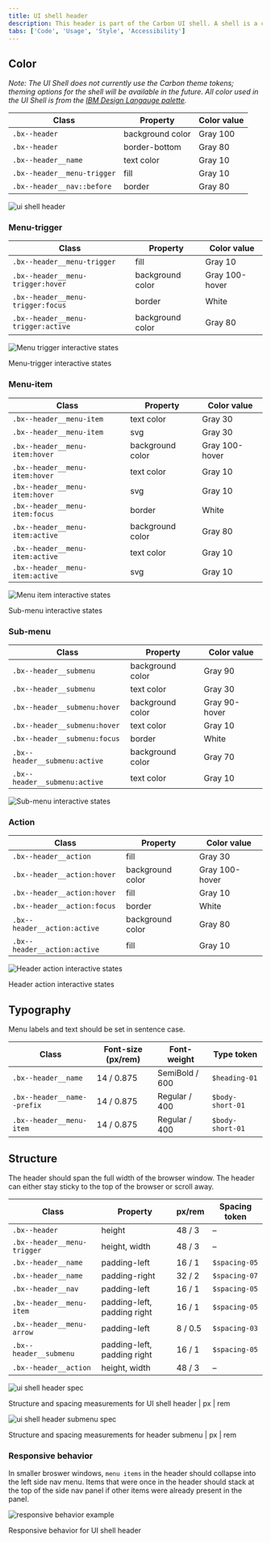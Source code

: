 ```yaml
---
title: UI shell header
description: This header is part of the Carbon UI shell. A shell is a collection of components shared by all products within a platform.
tabs: ['Code', 'Usage', 'Style', 'Accessibility']
---
```


## Color

_Note: The UI Shell does not currently use the Carbon theme tokens; theming options for the shell will be available in the future. All color used in the UI Shell is from the [IBM Design Langauge palette](https://www.ibm.com/design/language/elements/color#specifications)._

| Class                       | Property         | Color value |
| --------------------------- | ---------------- | ----------- |
| `.bx--header`               | background color | Gray 100    |
| `.bx--header`               | border-bottom    | Gray 80     |
| `.bx--header__name`         | text color       | Gray 10     |
| `.bx--header__menu-trigger` | fill             | Gray 10     |
| `.bx--header__nav::before`  | border           | Gray 80     |

![ui shell header](images/header-style-1.png)

### Menu-trigger

| Class                              | Property         | Color value    |
| ---------------------------------- | ---------------- | -------------- |
| `.bx--header__menu-trigger`        | fill             | Gray 10        |
| `.bx--header__menu-trigger:hover`  | background color | Gray 100-hover |
| `.bx--header__menu-trigger:focus`  | border           | White          |
| `.bx--header__menu-trigger:active` | background color | Gray 80        |

<Row>
<Column colLg={8}>

![Menu trigger interactive states](images/header-style-5.png)

<Caption>Menu-trigger interactive states</Caption>

</Column>
</Row>

### Menu-item

| Class                           | Property         | Color value    |
| ------------------------------- | ---------------- | -------------- |
| `.bx--header__menu-item`        | text color       | Gray 30        |
| `.bx--header__menu-item`        | svg              | Gray 30        |
| `.bx--header__menu-item:hover`  | background color | Gray 100-hover |
| `.bx--header__menu-item:hover`  | text color       | Gray 10        |
| `.bx--header__menu-item:hover`  | svg              | Gray 10        |
| `.bx--header__menu-item:focus`  | border           | White          |
| `.bx--header__menu-item:active` | background color | Gray 80        |
| `.bx--header__menu-item:active` | text color       | Gray 10        |
| `.bx--header__menu-item:active` | svg              | Gray 10        |

<Row>
<Column colLg={8}>

![Menu item interactive states](images/header-style-6.png)

<Caption>Sub-menu interactive states</Caption>

</Column>
</Row>

### Sub-menu

| Class                         | Property         | Color value   |
| ----------------------------- | ---------------- | ------------- |
| `.bx--header__submenu`        | background color | Gray 90       |
| `.bx--header__submenu`        | text color       | Gray 30       |
| `.bx--header__submenu:hover`  | background color | Gray 90-hover |
| `.bx--header__submenu:hover`  | text color       | Gray 10       |
| `.bx--header__submenu:focus`  | border           | White         |
| `.bx--header__submenu:active` | background color | Gray 70       |
| `.bx--header__submenu:active` | text color       | Gray 10       |

![Sub-menu interactive states](images/header-style-7.png)

<Caption></Caption>

### Action

| Class                        | Property         | Color value    |
| ---------------------------- | ---------------- | -------------- |
| `.bx--header__action`        | fill             | Gray 30        |
| `.bx--header__action:hover`  | background color | Gray 100-hover |
| `.bx--header__action:hover`  | fill             | Gray 10        |
| `.bx--header__action:focus`  | border           | White          |
| `.bx--header__action:active` | background color | Gray 80        |
| `.bx--header__action:active` | fill             | Gray 10        |

<Row>
<Column colLg={8}>

![Header action interactive states](images/header-style-8.png)

<Caption>Header action interactive states</Caption>

</Column>
</Row>

## Typography

Menu labels and text should be set in sentence case.

| Class                       | Font-size (px/rem) | Font-weight    | Type token       |
| --------------------------- | ------------------ | -------------- | ---------------- |
| `.bx--header__name`         | 14 / 0.875         | SemiBold / 600 | `$heading-01`    |
| `.bx--header__name--prefix` | 14 / 0.875         | Regular / 400  | `$body-short-01` |
| `.bx--header__menu-item`    | 14 / 0.875         | Regular / 400  | `$body-short-01` |

## Structure

The header should span the full width of the browser window. The header can either stay sticky to the top of the browser or scroll away.

| Class                       | Property                    | px/rem  | Spacing token |
| --------------------------- | --------------------------- | ------- | ------------- |
| `.bx--header`               | height                      | 48 / 3  | –             |
| `.bx--header__menu-trigger` | height, width               | 48 / 3  | –             |
| `.bx--header__name`         | padding-left                | 16 / 1  | `$spacing-05` |
| `.bx--header__name`         | padding-right               | 32 / 2  | `$spacing-07` |
| `.bx--header__nav`          | padding-left                | 16 / 1  | `$spacing-05` |
| `.bx--header__menu-item`    | padding-left, padding right | 16 / 1  | `$spacing-05` |
| `.bx--header__menu-arrow`   | padding-left                | 8 / 0.5 | `$spacing-03` |
| `.bx--header__submenu`      | padding-left, padding right | 16 / 1  | `$spacing-05` |
| `.bx--header__action`       | height, width               | 48 / 3  | –             |

![ui shell header spec](images/header-style-2.png)

<Caption>
  Structure and spacing measurements for UI shell header | px | rem
</Caption>

![ui shell header submenu spec](images/header-style-3.png)

<Caption>
  Structure and spacing measurements for header submenu | px | rem
</Caption>

### Responsive behavior

In smaller broswer windows, `menu items` in the header should collapse into the left side nav menu. Items that were once in the header should stack at the top of the side nav panel if other items were already present in the panel.

![responsive behavior example](images/header-style-4.png)

<Caption>Responsive behavior for UI shell header</Caption>
